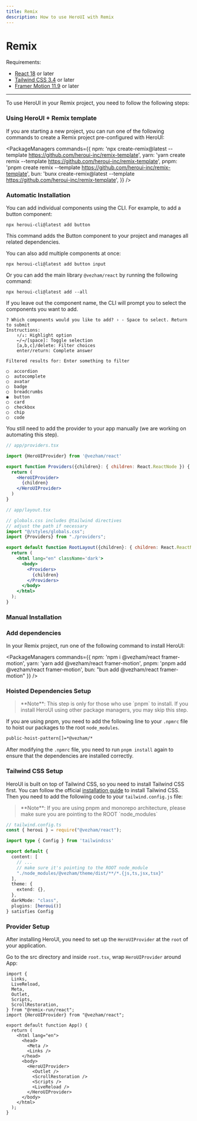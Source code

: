```yaml
---
title: Remix
description: How to use HeroUI with Remix
---
```


# Remix

Requirements:

- [React 18](https://reactjs.org/) or later
- [Tailwind CSS 3.4](https://tailwindcss.com/docs/guides/remix) or later
- [Framer Motion 11.9](https://www.framer.com/motion/) or later

------

<CarbonAd/>

To use HeroUI in your Remix project, you need to follow the following steps:

### Using HeroUI + Remix template

If you are starting a new project, you can run one of the following commands to create a Remix project pre-configured with HeroUI:

<PackageManagers
  commands={{
    npm: 'npx create-remix@latest --template https://github.com/heroui-inc/remix-template',
    yarn: 'yarn create remix --template https://github.com/heroui-inc/remix-template',
    pnpm: 'pnpm create remix --template https://github.com/heroui-inc/remix-template',
    bun: 'bunx create-remix@latest --template https://github.com/heroui-inc/remix-template',
  }}
/>

### Automatic Installation

You can add individual components using the CLI. For example, to add a button component:

```codeBlock bash
npx heroui-cli@latest add button
```

This command adds the Button component to your project and manages all related dependencies.

You can also add multiple components at once:

```codeBlock bash
npx heroui-cli@latest add button input
```

Or you can add the main library `@vezham/react` by running the following command:

```codeBlock bash
npx heroui-cli@latest add --all
```

If you leave out the component name, the CLI will prompt you to select the components you want to add.

```codeBlock bash
? Which components would you like to add? › - Space to select. Return to submit
Instructions:
    ↑/↓: Highlight option
    ←/→/[space]: Toggle selection
    [a,b,c]/delete: Filter choices
    enter/return: Complete answer

Filtered results for: Enter something to filter

◯  accordion
◯  autocomplete
◯  avatar
◯  badge
◯  breadcrumbs
◉  button
◯  card
◯  checkbox
◯  chip
◯  code
```

You still need to add the provider to your app manually (we are working on automating this step).

```jsx {3,7,9}
// app/providers.tsx

import {HeroUIProvider} from '@vezham/react'

export function Providers({children}: { children: React.ReactNode }) {
  return (
    <HeroUIProvider>
      {children}
    </HeroUIProvider>
  )
}
```

<Spacer y={4} />

```jsx {6,10,12,14}
// app/layout.tsx

// globals.css includes @tailwind directives
// adjust the path if necessary
import "@/styles/globals.css";
import {Providers} from "./providers";

export default function RootLayout({children}: { children: React.ReactNode }) {
  return (
    <html lang="en" className='dark'>
      <body>
        <Providers>
          {children}
        </Providers>
      </body>
    </html>
  );
}
```

### Manual Installation

<Steps>

### Add dependencies

In your Remix project, run one of the following command to install HeroUI:

<PackageManagers
  commands={{
    npm: 'npm i @vezham/react framer-motion',
    yarn: 'yarn add @vezham/react framer-motion',
    pnpm: 'pnpm add @vezham/react framer-motion',
    bun: "bun add @vezham/react framer-motion"
  }}
/>

### Hoisted Dependencies Setup

<Blockquote color="primary">
**Note**: This step is only for those who use `pnpm` to install. If you install HeroUI using other package managers, you may skip this step.
</Blockquote>

If you are using pnpm, you need to add the following line to your `.npmrc` file to hoist our packages to the root `node_modules`.

```bash
public-hoist-pattern[]=*@vezham/*
```

After modifying the `.npmrc` file, you need to run `pnpm install` again to ensure that the dependencies are installed correctly.

### Tailwind CSS Setup

HeroUI is built on top of Tailwind CSS, so you need to install Tailwind CSS first. You can follow the official
[installation guide](https://tailwindcss.com/docs/guides/remix) to install Tailwind CSS. Then you need to add 
the following code to your `tailwind.config.js` file:

<Blockquote color="primary">
**Note**: If you are using pnpm and monorepo architecture, please make sure you are pointing to the ROOT `node_modules`
</Blockquote>

```ts {2,10,15-16}
// tailwind.config.ts
const { heroui } = require("@vezham/react");

import type { Config } from 'tailwindcss'

export default {
  content: [
    // ...
    // make sure it's pointing to the ROOT node_module
    "./node_modules/@vezham/theme/dist/**/*.{js,ts,jsx,tsx}"
  ],
  theme: {
    extend: {},
  },
  darkMode: "class",
  plugins: [heroui()]
} satisfies Config
```

### Provider Setup

After installing HeroUI, you need to set up the `HeroUIProvider` at the `root` of your application.

Go to the src directory and inside `root.tsx`, wrap `HeroUIProvider` around App:

```tsx {9,19,24}
import {
  Links,
  LiveReload,
  Meta,
  Outlet,
  Scripts,
  ScrollRestoration,
} from "@remix-run/react";
import {HeroUIProvider} from "@vezham/react";

export default function App() {
  return (
    <html lang="en">
      <head>
        <Meta />
        <Links />
      </head>
      <body>
        <HeroUIProvider>
          <Outlet />
          <ScrollRestoration />
          <Scripts />
          <LiveReload />
        </HeroUIProvider>
      </body>
    </html>
  );
}
```

</Steps>